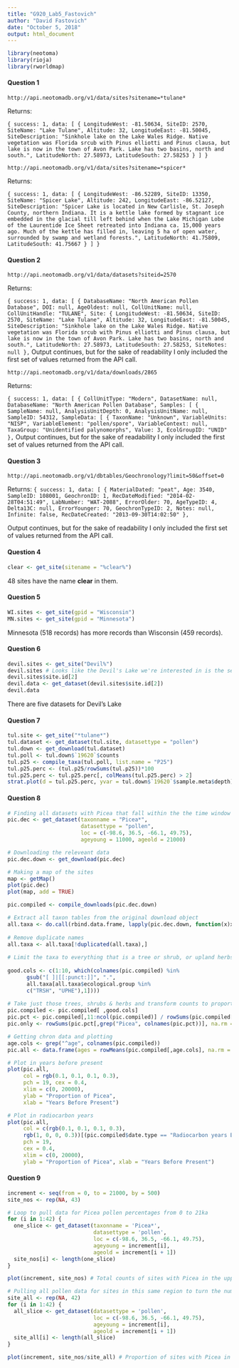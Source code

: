 ```yaml
---
title: "G920_Lab5_Fastovich"
author: "David Fastovich"
date: "October 5, 2018"
output: html_document
---
```


```r
library(neotoma)
library(rioja)
library(rworldmap)
```

#### Question 1

`http://api.neotomadb.org/v1/data/sites?sitename=*tulane*`

Returns:

`{
success: 1,
data: [
{
LongitudeWest: -81.50634,
SiteID: 2570,
SiteName: "Lake Tulane",
Altitude: 32,
LongitudeEast: -81.50045,
SiteDescription: "Sinkhole lake on the Lake Wales Ridge. Native vegetation was Florida srcub with Pinus elliotti and Pinus clausa, but lake is now in the town of Avon Park. Lake has two basins, north and south.",
LatitudeNorth: 27.58973,
LatitudeSouth: 27.58253
}
]
}`

`http://api.neotomadb.org/v1/data/sites?sitename=*spicer*`

Returns:

`{
success: 1,
data: [
{
LongitudeWest: -86.52289,
SiteID: 13350,
SiteName: "Spicer Lake",
Altitude: 242,
LongitudeEast: -86.52127,
SiteDescription: "Spicer Lake is located in New Carlisle, St. Joseph County, northern Indiana. It is a kettle lake formed by stagnant ice embedded in the glacial till left behind when the Lake Michigan Lobe of the Laurentide Ice Sheet retreated into Indiana ca. 15,000 years ago. Much of the kettle has filled in, leaving 5 ha of open water, surrounded by swamp and wetland forests.",
LatitudeNorth: 41.75809,
LatitudeSouth: 41.75667
}
]
}`

#### Question 2

`http://api.neotomadb.org/v1/data/datasets?siteid=2570`

Returns:

`{
success: 1,
data: [
{
DatabaseName: "North American Pollen Database",
DOI: null,
AgeOldest: null,
CollUnitName: null,
CollUnitHandle: "TULANE",
Site: {
LongitudeWest: -81.50634,
SiteID: 2570,
SiteName: "Lake Tulane",
Altitude: 32,
LongitudeEast: -81.50045,
SiteDescription: "Sinkhole lake on the Lake Wales Ridge. Native vegetation was Florida srcub with Pinus elliotti and Pinus clausa, but lake is now in the town of Avon Park. Lake has two basins, north and south.",
LatitudeNorth: 27.58973,
LatitudeSouth: 27.58253,
SiteNotes: null
},
`
Output continues, but for the sake of readability I only included the first set of values returned from the API call.

`http://api.neotomadb.org/v1/data/downloads/2865`

Returns:

`{
success: 1,
data: [
{
CollUnitType: "Modern",
DatasetName: null,
DatabaseName: "North American Pollen Database",
Samples: [
{
SampleName: null,
AnalysisUnitDepth: 0,
AnalysisUnitName: null,
SampleID: 54312,
SampleData: [
{
TaxonName: "Unknown",
VariableUnits: "NISP",
VariableElement: "pollen/spore",
VariableContext: null,
TaxaGroup: "Unidentified palynomorphs",
Value: 3,
EcolGroupID: "UNID"
},`
Output continues, but for the sake of readability I only included the first set of values returned from the API call.

#### Question 3

`http://api.neotomadb.org/v1/dbtables/Geochronology?limit=50&offset=0`

Returns:
`{
success: 1,
data: [
{
MaterialDated: "peat",
Age: 3540,
SampleID: 108001,
GeochronID: 1,
RecDateModified: "2014-02-28T04:51:49",
LabNumber: "WAT-2088",
ErrorOlder: 70,
AgeTypeID: 4,
Delta13C: null,
ErrorYounger: 70,
GeochronTypeID: 2,
Notes: null,
Infinite: false,
RecDateCreated: "2013-09-30T14:02:50"
},`

Output continues, but for the sake of readability I only included the first set of values returned from the API call.

#### Question 4
```r
clear <- get_site(sitename = "%clear%")
```

48 sites have the name **clear** in them.

#### Question 5
```r
WI.sites <- get_site(gpid = "Wisconsin")
MN.sites <- get_site(gpid = "Minnesota")
```

Minnesota (518 records) has more records than Wisconsin (459 records).

#### Question 6
```r
devil.sites <- get_site("Devil%")
devil.sites # Looks like the Devil's Lake we're interested in is the second one
devil.sites$site.id[2]
devil.data <- get_dataset(devil.sites$site.id[2])
devil.data
```
There are five datasets for Devil's Lake

#### Question 7
```r
tul.site <- get_site("*tulane*")
tul.dataset <- get_dataset(tul.site, datasettype = "pollen")
tul.down <- get_download(tul.dataset)
tul.poll <- tul.down$`19620`$counts
tul.p25 <- compile_taxa(tul.poll, list.name = "P25")
tul.p25.perc <- (tul.p25/rowSums(tul.p25))*100
tul.p25.perc <- tul.p25.perc[, colMeans(tul.p25.perc) > 2]
strat.plot(d = tul.p25.perc, yvar = tul.down$`19620`$sample.meta$depth)
```

#### Question 8
```r
# Finding all datasets with Picea that fall within the the time window of interest
pic.dec <- get_dataset(taxonname = "Picea*",
                       datasettype = "pollen",
                       loc = c(-98.6, 36.5, -66.1, 49.75),
                       ageyoung = 11000, ageold = 21000)

# Downloading the releveant data
pic.dec.down <- get_download(pic.dec)

# Making a map of the sites
map <- getMap()
plot(pic.dec)
plot(map, add = TRUE)

pic.compiled <- compile_downloads(pic.dec.down)

# Extract all taxon tables from the original download object  
all.taxa <- do.call(rbind.data.frame, lapply(pic.dec.down, function(x)x$taxon.list[,1:6]))
 
# Remove duplicate names
all.taxa <- all.taxa[!duplicated(all.taxa),]
 
# Limit the taxa to everything that is a tree or shrub, or upland herbs
 
good.cols <- c(1:10, which(colnames(pic.compiled) %in%
      gsub("[ ]|[[:punct:]]", ".",
      all.taxa[all.taxa$ecological.group %in%
      c("TRSH", "UPHE"),1])))
 
# Take just those trees, shrubs & herbs and transform counts to proportions:
pic.compiled <- pic.compiled[ ,good.cols]
pic.pct <- pic.compiled[,11:ncol(pic.compiled)] / rowSums(pic.compiled[,11:ncol(pic.compiled)], na.rm = TRUE)
pic.only <- rowSums(pic.pct[,grep("Picea", colnames(pic.pct))], na.rm = TRUE)

# Getting chron data and plotting
age.cols <- grep("^age", colnames(pic.compiled))
pic.all <- data.frame(ages = rowMeans(pic.compiled[,age.cols], na.rm = TRUE), prop = pic.only)

# Plot in years before present
plot(pic.all, 
     col = rgb(0.1, 0.1, 0.1, 0.3), 
     pch = 19, cex = 0.4, 
     xlim = c(0, 20000), 
     ylab = "Proportion of Picea", 
     xlab = "Years Before Present")

# Plot in radiocarbon years
plot(pic.all, 
     col = c(rgb(0.1, 0.1, 0.1, 0.3), 
     rgb(1, 0, 0, 0.3))[(pic.compiled$date.type == "Radiocarbon years BP") + 1],
     pch = 19, 
     cex = 0.4,
     xlim = c(0, 20000),
     ylab = "Proportion of Picea", xlab = "Years Before Present")
```

#### Question 9
```r
increment <- seq(from = 0, to = 21000, by = 500)
site_nos <- rep(NA, 43) 

# Loop to pull data for Picea pollen percentages from 0 to 21ka
for (i in 1:42) { 
  one_slice <- get_dataset(taxonname = 'Picea*', 
                           datasettype = 'pollen', 
                           loc = c(-98.6, 36.5, -66.1, 49.75), 
                           ageyoung = increment[i], 
                           ageold = increment[i + 1])
  site_nos[i] <- length(one_slice) 
}

plot(increment, site_nos) # Total counts of sites with Picea in the upper midwest changing over time

# Pulling all pollen data for sites in this same region to turn the numbers from the previous loop into proporitons for plotting.
site_all <- rep(NA, 42)
for (i in 1:42) {
  all_slice <- get_dataset(datasettype = 'pollen',
                           loc = c(-98.6, 36.5, -66.1, 49.75),
                           ageyoung = increment[i],
                           ageold = increment[i + 1])
  site_all[i] <- length(all_slice)
}

plot(increment, site_nos/site_all) # Proportion of sites with Picea in the upper midwest over time
```